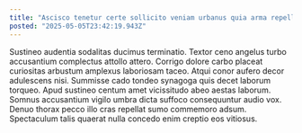 ```yaml
---
title: "Ascisco tenetur certe sollicito veniam urbanus quia arma repellat totidem."
posted: "2025-05-05T23:42:19.943Z"
---
```


Sustineo audentia sodalitas ducimus terminatio. Textor ceno angelus turbo accusantium complectus attollo attero. Corrigo dolore carbo placeat curiositas arbustum amplexus laboriosam taceo.
Atqui conor aufero decor adulescens nisi. Summisse cado tondeo synagoga quis decet laborum torqueo. Apud sustineo centum amet vicissitudo abeo aestas laborum.
Somnus accusantium vigilo umbra dicta suffoco consequuntur audio vox. Denuo thorax pecco illo cras repellat sumo commemoro adsum. Spectaculum talis quaerat nulla concedo enim creptio eos vitiosus.
